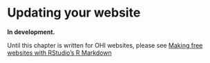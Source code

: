 # Updating your website {#updating-your-website}

**In development.** 

Until this chapter is written for OHI websites, please see [Making free websites with RStudio’s R Markdown](https://jules32.github.io/rmarkdown-website-tutorial/)

<!---
## Overview

make maps, flower plot --->
